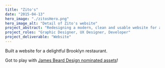 ```yaml
---
title: "Zito's"
date: "2015-04-13"
hero_image: "./zitosHero.png"
hero_image_alt: "Detail of Zito's website"
project_abstract: "Redesigning a modern, clean and usable website for a small business"
project_roles: "Graphic Designer, UX Designer, Developer"
project_deliverable: "Website"
---
```

Built a website for a delightful Brooklyn restaurant.

Got to play with [James Beard Design nominated assets](http://kaperdesign.com/inspiring/2014/04/zitos-sandwich-shoppe.html)!
